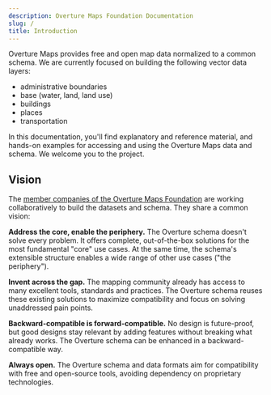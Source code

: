 ```yaml
---
description: Overture Maps Foundation Documentation
slug: /
title: Introduction
---
```


Overture Maps provides free and open map data normalized to a common schema. We are currently focused on building the following vector data layers: 

- administrative boundaries 
- base (water, land, land use)
- buildings
- places
- transportation

In this documentation, you'll find explanatory and reference material, and hands-on examples for accessing and using the Overture Maps data and schema. We welcome you to the project.

## Vision

The [member companies of the Overture Maps Foundation](https://overturemaps.org/about/members/) are working collaboratively to build the datasets and schema. They share a common vision:

**Address the core, enable the periphery.** The Overture schema doesn't solve every problem. It offers complete, out-of-the-box solutions for the most fundamental "core" use cases. At the same time, the schema's extensible structure enables a wide range of other use cases ("the periphery").

**Invent across the gap.** The mapping community already has access to many excellent tools, standards and practices. The Overture schema reuses these existing solutions to maximize compatibility and focus on solving unaddressed pain points.

**Backward-compatible is forward-compatible.** No design is future-proof, but good designs stay relevant by adding features without breaking what already works. The Overture schema can be enhanced in a backward-compatible way.

**Always open.** The Overture schema and data formats aim for compatibility with free and open-source tools, avoiding dependency on proprietary technologies.



 


